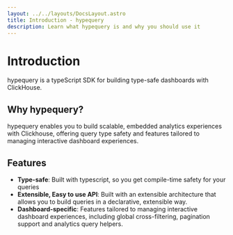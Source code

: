 ```yaml
---
layout: ../../layouts/DocsLayout.astro
title: Introduction - hypequery
description: Learn what hypequery is and why you should use it
---
```


# Introduction

hypequery is a typeScript SDK for building type-safe dashboards with ClickHouse.

## Why hypequery?

hypequery enables you to build scalable, embedded analytics experiences with Clickhouse, offering query type safety 
and features tailored to managing interactive dashboard experiences.

## Features

- **Type-safe**: Built with typescript, so you get compile-time safety for your queries
- **Extensible, Easy to use API**: Built with an extensible architecture that allows you to 
build queries in a declarative, extensible way.
- **Dashboard-specific**: Features tailored to managing interactive dashboard experiences, including global cross-filtering,
pagination support and analytics query helpers.


